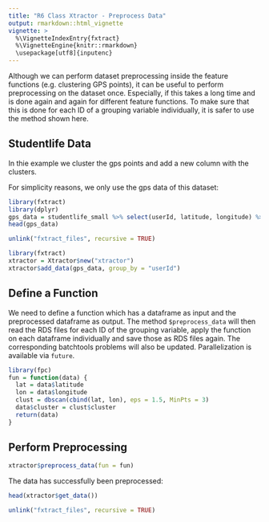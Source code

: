 ```yaml
---
title: "R6 Class Xtractor - Preprocess Data"
output: rmarkdown::html_vignette
vignette: >
  %\VignetteIndexEntry{fxtract}
  %\VignetteEngine{knitr::rmarkdown}
  \usepackage[utf8]{inputenc}
---
```


Although we can perform dataset preprocessing inside the feature functions (e.g. clustering GPS points), it can be useful to perform preprocessing on the dataset once. 
Especially, if this takes a long time and is done again and again for different feature functions.
To make sure that this is done for each ID of a grouping variable individually, it is safer to use the method shown here.

## Studentlife Data
In thie example we cluster the gps points and add a new column with the clusters.

For simplicity reasons, we only use the gps data of this dataset:
```r
library(fxtract)
library(dplyr)
gps_data = studentlife_small %>% select(userId, latitude, longitude) %>% filter(!is.na(latitude))
head(gps_data)
```

```r
unlink("fxtract_files", recursive = TRUE)
```

```r
library(fxtract)
xtractor = Xtractor$new("xtractor")
xtractor$add_data(gps_data, group_by = "userId")
```


## Define a Function
We need to define a function which has a dataframe as input and the preprocessed dataframe as output. The method `$preprocess_data` will then read the RDS files for each ID of the grouping variable, apply the function on each dataframe individually and save those as RDS files again. The corresponding batchtools problems will also be updated. Parallelization is available via `future`.

```r
library(fpc)
fun = function(data) {
  lat = data$latitude
  lon = data$longitude
  clust = dbscan(cbind(lat, lon), eps = 1.5, MinPts = 3)
  data$cluster = clust$cluster
  return(data)
}
```

## Perform Preprocessing
```r
xtractor$preprocess_data(fun = fun)
```

The data has successfully been preprocessed:
```r
head(xtractor$get_data())
```

```r
unlink("fxtract_files", recursive = TRUE)
```
